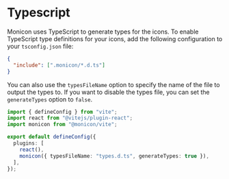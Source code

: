 # Typescript

Monicon uses TypeScript to generate types for the icons. To enable TypeScript type definitions for your icons, add the following configuration to your `tsconfig.json` file:

```json filename="tsconfig.json" copy {2}
{
  "include": [".monicon/*.d.ts"]
}
```

You can also use the `typesFileName` option to specify the name of the file to output the types to. If you want to disable the types file, you can set the `generateTypes` option to `false`.

```ts filename="apps/vite-react/vite.config.ts" copy {8}
import { defineConfig } from "vite";
import react from "@vitejs/plugin-react";
import monicon from "@monicon/vite";

export default defineConfig({
  plugins: [
    react(),
    monicon({ typesFileName: "types.d.ts", generateTypes: true }),
  ],
});
```
